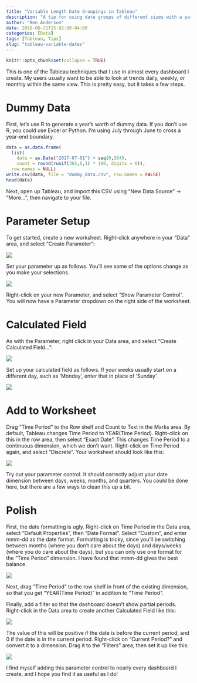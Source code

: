 ```yaml
---
title: "Variable Length Date Groupings in Tableau"
description: "A tip for using date groups of different sizes with a parameter dropdown"
author: "Ben Anderson"
date: 2018-06-21T15:02:00-04:00
categories: [Data]
tags: [Tableau, Tips]
slug: "tableau-variable-dates"
---
```


```r
knitr::opts_chunk$set(collapse = TRUE)
```

This is one of the Tableau techniques that I use in almost every dashboard I create. My users usually want to be able to look at trends daily, weekly, or monthly within the same view. This is pretty easy, but it takes a few steps.

# Dummy Data

First, let's use R to generate a year's worth of dummy data. If you don't use R, you could use Excel or Python. I'm using July through June to cross a year-end boundary.

```r
data = as.data.frame(
  list(
    date = as.Date("2017-07-01") + seq(0,364),
    count = round(runif(365,0,1) * 100, digits = 0)),
  row.names = NULL)
write.csv(data, file = "dummy_data.csv", row.names = FALSE)
head(data)
```

Next, open up Tableau, and import this CSV using "New Data Source" -> "More...", then navigate to your file. 

<!-- ![](/post/2018-06-21-variable-length-date-buckets-in-tableau_files/tableau-variable-dates_import.png) -->
# Parameter Setup
To get started, create a new worksheet. Right-click anywhere in your "Data" area, and select "Create Parameter":

![](/post/2018-06-21-variable-length-date-buckets-in-tableau_files/tableau-variable-dates_parameter.png)

Set your parameter up as follows. You'll see some of the options change as you make your selections.

![](/post/2018-06-21-variable-length-date-buckets-in-tableau_files/tableau-variable-dates_parameter-setup.png)

Right-click on your new Parameter, and select "Show Parameter Control". You will now have a Parameter dropdown on the right side of the worksheet.

# Calculated Field
As with the Parameter, right click in your Data area, and select "Create Calculated Field...":

![](/post/2018-06-21-variable-length-date-buckets-in-tableau_files/tableau-variable-dates_calc-field.png)

Set up your calculated field as follows. If your weeks usually start on a different day, such as 'Monday', enter that in place of 'Sunday'.

![](/post/2018-06-21-variable-length-date-buckets-in-tableau_files/tableau-variable-dates_calc-field-setup.png)

# Add to Worksheet
Drag "Time Period" to the Row shelf and Count to Text in the Marks area. By default, Tableau changes Time Period to YEAR(Time Period). Right-click on this in the row area, then select "Exact Date". This changes Time Period to a continuous dimension, which we don't want. Right-click on Time Period again, and select "Discrete". Your worksheet should look like this:

![](/post/2018-06-21-variable-length-date-buckets-in-tableau_files/tableau-variable-dates_worksheet.png)

Try out your parameter control. It should correctly adjust your date dimension between days, weeks, months, and quarters. You could be done here, but there are a few ways to clean this up a bit.

# Polish
First, the date formatting is ugly. Right-click on Time Period in the Data area, select "Default Properties", then "Date Format". Select "Custom", and enter mmm-dd as the date format. Formatting is tricky, since you'll be switching between months (where you don't care about the days) and days/weeks (where you do care about the days), but you can only use one format for the "Time Period" dimension. I have found that mmm-dd gives the best balance.

![](/post/2018-06-21-variable-length-date-buckets-in-tableau_files/tableau-variable-dates_date-format.png)

Next, drag "Time Period" to the row shelf in front of the existing dimension, so that you get "YEAR(Time Period)" in addition to "Time Period". 

Finally, add a filter so that the dashboard doesn't show partial periods. Right-click in the Data area to create another Calculated Field like this:

![](/post/2018-06-21-variable-length-date-buckets-in-tableau_files/tableau-variable-dates_current-period.png)

The value of this will be positive if the date is before the current period, and 0 if the date is in the current period. Right-click on "Current Period?" and convert it to a dimension. Drag it to the "Filters" area, then set it up like this:

![](/post/2018-06-21-variable-length-date-buckets-in-tableau_files/tableau-variable-dates_filter-setup.png)

I find myself adding this parameter control to nearly every dashboard I create, and I hope you find it as useful as I do!